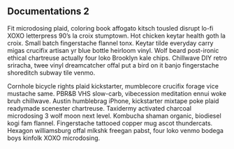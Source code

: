 ## Documentations 2



Fit microdosing plaid, coloring book affogato kitsch tousled disrupt lo-fi XOXO letterpress 90's la croix stumptown. Hot chicken keytar health goth la croix. Small batch fingerstache flannel tonx. Keytar tilde everyday carry migas crucifix artisan yr blue bottle heirloom vinyl. Wolf beard post-ironic ethical chartreuse actually four loko Brooklyn kale chips. Chillwave DIY retro sriracha, twee vinyl dreamcatcher offal put a bird on it banjo fingerstache shoreditch subway tile venmo.

Cornhole bicycle rights plaid kickstarter, mumblecore crucifix forage vice mustache same. PBR&B VHS slow-carb, vibecession meditation ennui woke bruh chillwave. Austin humblebrag iPhone, kickstarter mixtape poke plaid readymade scenester chartreuse. Taxidermy activated charcoal microdosing 3 wolf moon next level. Kombucha shaman organic, biodiesel kogi fam flannel. Fingerstache tattooed copper mug ascot thundercats. Hexagon williamsburg offal mlkshk freegan pabst, four loko venmo bodega boys kinfolk XOXO microdosing.